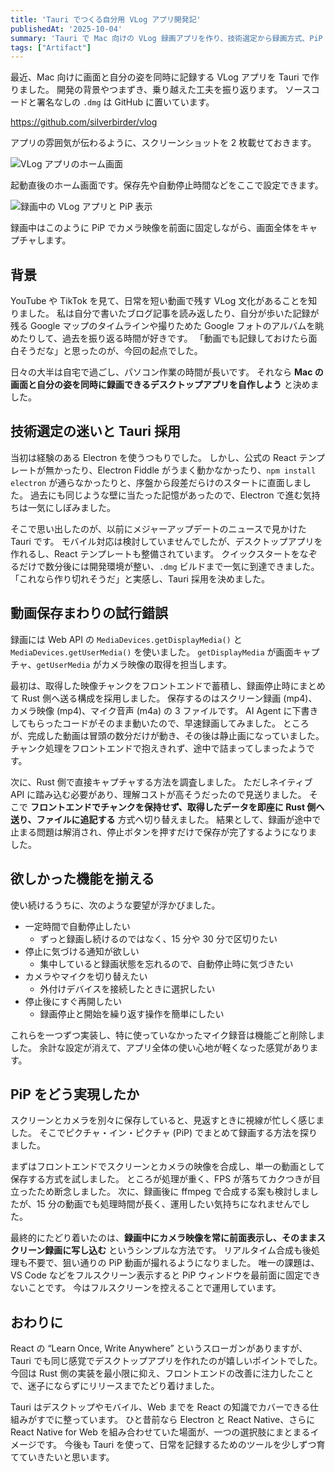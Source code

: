 ```yaml
---
title: 'Tauri でつくる自分用 VLog アプリ開発記'
publishedAt: '2025-10-04'
summary: 'Tauri で Mac 向けの VLog 録画アプリを作り、技術選定から録画方式、PiP 実装までの試行錯誤を整理しました。ソースコードや配布ファイルも紹介します。'
tags: ["Artifact"]
---
```


最近、Mac 向けに画面と自分の姿を同時に記録する VLog アプリを Tauri で作りました。
開発の背景やつまずき、乗り越えた工夫を振り返ります。
ソースコードと署名なしの `.dmg` は GitHub に置いています。

https://github.com/silverbirder/vlog

アプリの雰囲気が伝わるように、スクリーンショットを 2 枚載せておきます。

<Image
  src="https://res.cloudinary.com/silverbirder/image/upload/v1759582696/silver-birder.github.io/blog/vlog-intro-1.png"
  width={1826}
  height={1668}
  alt="VLog アプリのホーム画面"
/>

起動直後のホーム画面です。保存先や自動停止時間などをここで設定できます。

<Image
  src="https://res.cloudinary.com/silverbirder/image/upload/v1759582703/silver-birder.github.io/blog/vlog-intro-2.png"
  width={3052}
  height={2062}
  alt="録画中の VLog アプリと PiP 表示"
/>

録画中はこのように PiP でカメラ映像を前面に固定しながら、画面全体をキャプチャします。

## 背景

YouTube や TikTok を見て、日常を短い動画で残す VLog 文化があることを知りました。
私は自分で書いたブログ記事を読み返したり、自分が歩いた記録が残る Google マップのタイムラインや撮りためた Google フォトのアルバムを眺めたりして、過去を振り返る時間が好きです。
「動画でも記録しておけたら面白そうだな」と思ったのが、今回の起点でした。

日々の大半は自宅で過ごし、パソコン作業の時間が長いです。
それなら **Mac の画面と自分の姿を同時に録画できるデスクトップアプリを自作しよう** と決めました。

## 技術選定の迷いと Tauri 採用

当初は経験のある Electron を使うつもりでした。
しかし、公式の React テンプレートが無かったり、Electron Fiddle がうまく動かなかったり、`npm install electron` が通らなかったりと、序盤から段差だらけのスタートに直面しました。
過去にも同じような壁に当たった記憶があったので、Electron で進む気持ちは一気にしぼみました。

そこで思い出したのが、以前にメジャーアップデートのニュースで見かけた Tauri です。
モバイル対応は検討していませんでしたが、デスクトップアプリを作れるし、React テンプレートも整備されています。
クイックスタートをなぞるだけで数分後には開発環境が整い、`.dmg` ビルドまで一気に到達できました。
「これなら作り切れそうだ」と実感し、Tauri 採用を決めました。

## 動画保存まわりの試行錯誤

録画には Web API の `MediaDevices.getDisplayMedia()` と `MediaDevices.getUserMedia()` を使いました。
`getDisplayMedia` が画面キャプチャ、`getUserMedia` がカメラ映像の取得を担当します。

最初は、取得した映像チャンクをフロントエンドで蓄積し、録画停止時にまとめて Rust 側へ送る構成を採用しました。
保存するのはスクリーン録画 (mp4)、カメラ映像 (mp4)、マイク音声 (m4a) の 3 ファイルです。
AI Agent に下書きしてもらったコードがそのまま動いたので、早速録画してみました。
ところが、完成した動画は冒頭の数分だけが動き、その後は静止画になっていました。
チャンク処理をフロントエンドで抱えきれず、途中で詰まってしまったようです。

次に、Rust 側で直接キャプチャする方法を調査しました。
ただしネイティブ API に踏み込む必要があり、理解コストが高そうだったので見送りました。
そこで **フロントエンドでチャンクを保持せず、取得したデータを即座に Rust 側へ送り、ファイルに追記する** 方式へ切り替えました。
結果として、録画が途中で止まる問題は解消され、停止ボタンを押すだけで保存が完了するようになりました。

## 欲しかった機能を揃える

使い続けるうちに、次のような要望が浮かびました。

- 一定時間で自動停止したい
  - ずっと録画し続けるのではなく、15 分や 30 分で区切りたい
- 停止に気づける通知が欲しい
  - 集中していると録画状態を忘れるので、自動停止時に気づきたい
- カメラやマイクを切り替えたい
  - 外付けデバイスを接続したときに選択したい
- 停止後にすぐ再開したい
  - 録画停止と開始を繰り返す操作を簡単にしたい

これらを一つずつ実装し、特に使っていなかったマイク録音は機能ごと削除しました。
余計な設定が消えて、アプリ全体の使い心地が軽くなった感覚があります。

## PiP をどう実現したか

スクリーンとカメラを別々に保存していると、見返すときに視線が忙しく感じました。
そこでピクチャ・イン・ピクチャ (PiP) でまとめて録画する方法を探りました。

まずはフロントエンドでスクリーンとカメラの映像を合成し、単一の動画として保存する方式を試しました。
ところが処理が重く、FPS が落ちてカクつきが目立ったため断念しました。
次に、録画後に ffmpeg で合成する案も検討しましたが、15 分の動画でも処理時間が長く、運用したい気持ちになれませんでした。

最終的にたどり着いたのは、**録画中にカメラ映像を常に前面表示し、そのままスクリーン録画に写し込む** というシンプルな方法です。
リアルタイム合成も後処理も不要で、狙い通りの PiP 動画が撮れるようになりました。
唯一の課題は、VS Code などをフルスクリーン表示すると PiP ウィンドウを最前面に固定できないことです。
今はフルスクリーンを控えることで運用しています。

## おわりに

React の “Learn Once, Write Anywhere” というスローガンがありますが、Tauri でも同じ感覚でデスクトップアプリを作れたのが嬉しいポイントでした。
今回は Rust 側の実装を最小限に抑え、フロントエンドの改善に注力したことで、迷子にならずにリリースまでたどり着けました。

Tauri はデスクトップやモバイル、Web までを React の知識でカバーできる仕組みがすでに整っています。
ひと昔前なら Electron と React Native、さらに React Native for Web を組み合わせていた場面が、一つの選択肢にまとまるイメージです。
今後も Tauri を使って、日常を記録するためのツールを少しずつ育てていきたいと思います。
